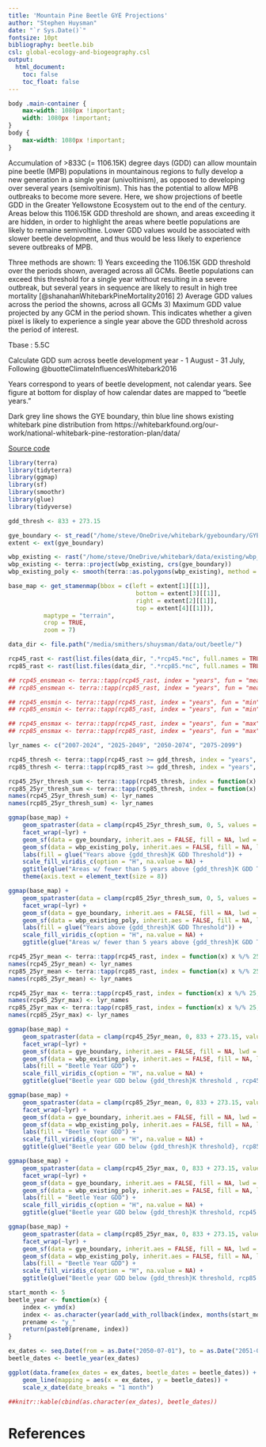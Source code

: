 ```yaml
---
title: 'Mountain Pine Beetle GYE Projections'
author: "Stephen Huysman"
date: "`r Sys.Date()`"
fontsize: 10pt 
bibliography: beetle.bib
csl: global-ecology-and-biogeography.csl
output:
  html_document:
    toc: false
    toc_float: false
---
```


```css
body .main-container {
    max-width: 1080px !important;
    width: 1080px !important;
}
body {
    max-width: 1080px !important;
}
```

Accumulation of >833C (= 1106.15K) degree days (GDD) can allow mountain pine beetle (MPB) populations in mountainous regions to fully develop a new generation in a single year (univoltinism), as opposed to developing over several years (semivoltinism).  This has the potential to allow MPB outbreaks to become more severe.  Here, we show projections of beetle GDD in the Greater Yellowstone Ecosystem out to the end of the century.  Areas below this 1106.15K GDD threshold are shown, and areas exceeding it are hidden, in order to highlight the areas where beetle populations are likely to remaine semivoltine.  Lower GDD values would be associated with slower beetle development, and thus would be less likely to experience severe outbreaks of MPB.  

Three methods are shown:
1) Years exceeding the 1106.15K GDD threshold over the periods shown, averaged across all GCMs.  Beetle populations can exceed this threshold for a single year without resulting in a severe outbreak, but several years in sequence are likely to result in high tree mortality [@shanahanWhitebarkPineMortality2016]
2) Average GDD values across the period the showns, across all GCMs
3) Maximum GDD value projected by any GCM in the period shown.  This indicates whether a given pixel is likely to experience a single year above the GDD threshold across the period of interest.

Tbase : 5.5C

Calculate GDD sum across beetle development year - 1 August - 31 July, Following @buotteClimateInfluencesWhitebark2016

Years correspond to years of beetle development, not calendar years.  See figure at bottom for display of how calendar dates are mapped to "beetle years."

Dark grey line shows the GYE boundary, thin blue line shows existing whitebark pine distribution from https://whitebarkfound.org/our-work/national-whitebark-pine-restoration-plan/data/

[Source code](https://github.com/shuysman/beetle_gdd)

``` R
library(terra)
library(tidyterra)
library(ggmap)
library(sf)
library(smoothr)
library(glue)
library(tidyverse)

gdd_thresh <- 833 + 273.15

gye_boundary <- st_read("/home/steve/OneDrive/whitebark/gyeboundary/GYE_boundary_dd.shp", quiet = TRUE)
extent <- ext(gye_boundary)

wbp_existing <- rast("/home/steve/OneDrive/whitebark/data/existing/wbp_existing.tif")
wbp_existing <- terra::project(wbp_existing, crs(gye_boundary))
wbp_existing_poly <- smooth(terra::as.polygons(wbp_existing), method = "chaikin")

base_map <- get_stamenmap(bbox = c(left = extent[1][[1]],
                                    bottom = extent[3][[1]],
                                    right = extent[2][[1]],
                                    top = extent[4][[1]]),
          maptype = "terrain", 
          crop = TRUE,
          zoom = 7)

data_dir <- file.path("/media/smithers/shuysman/data/out/beetle/")

rcp45_rast <- rast(list.files(data_dir, ".*rcp45.*nc", full.names = TRUE))
rcp85_rast <- rast(list.files(data_dir, ".*rcp85.*nc", full.names = TRUE))

## rcp45_ensmean <- terra::tapp(rcp45_rast, index = "years", fun = "mean")
## rcp85_ensmean <- terra::tapp(rcp85_rast, index = "years", fun = "mean")

## rcp45_ensmin <- terra::tapp(rcp45_rast, index = "years", fun = "min")
## rcp85_ensmin <- terra::tapp(rcp85_rast, index = "years", fun = "min")

## rcp45_ensmax <- terra::tapp(rcp45_rast, index = "years", fun = "max")
## rcp85_ensmax <- terra::tapp(rcp85_rast, index = "years", fun = "max")

lyr_names <- c("2007-2024", "2025-2049", "2050-2074", "2075-2099")

rcp45_thresh <- terra::tapp(rcp45_rast >= gdd_thresh, index = "years", fun = "mean")
rcp85_thresh <- terra::tapp(rcp85_rast >= gdd_thresh, index = "years", fun = "mean")

rcp45_25yr_thresh_sum <- terra::tapp(rcp45_thresh, index = function(x) x %/% 25, fun = "sum")
rcp85_25yr_thresh_sum <- terra::tapp(rcp85_thresh, index = function(x) x %/% 25, fun = "sum")
names(rcp45_25yr_thresh_sum) <- lyr_names
names(rcp85_25yr_thresh_sum) <- lyr_names

ggmap(base_map) +
    geom_spatraster(data = clamp(rcp45_25yr_thresh_sum, 0, 5, values = FALSE), alpha = 0.85) +
    facet_wrap(~lyr) +
    geom_sf(data = gye_boundary, inherit.aes = FALSE, fill = NA, lwd = 1.5) +
    geom_sf(data = wbp_existing_poly, inherit.aes = FALSE, fill = NA, lwd = 0.25, color = "blue") +
    labs(fill = glue("Years above {gdd_thresh}K GDD Threshold")) +
    scale_fill_viridis_c(option = "H", na.value = NA) +
    ggtitle(glue("Areas w/ fewer than 5 years above {gdd_thresh}K GDD Threshold, rcp45 25 year")) +
    theme(axis.text = element_text(size = 8))

ggmap(base_map) +
    geom_spatraster(data = clamp(rcp85_25yr_thresh_sum, 0, 5, values = FALSE), alpha = 0.85) +
    facet_wrap(~lyr) +
    geom_sf(data = gye_boundary, inherit.aes = FALSE, fill = NA, lwd = 1.5) +
    geom_sf(data = wbp_existing_poly, inherit.aes = FALSE, fill = NA, lwd = 0.25, color = "blue") +
    labs(fill = glue("Years above {gdd_thresh}K GDD Threshold")) +
    scale_fill_viridis_c(option = "H", na.value = NA) +
    ggtitle(glue("Areas w/ fewer than 5 years above {gdd_thresh}K GDD Threshold, rcp85 25 year"))

rcp45_25yr_mean <- terra::tapp(rcp45_rast, index = function(x) x %/% 25, fun = "mean")
names(rcp45_25yr_mean) <- lyr_names
rcp85_25yr_mean <- terra::tapp(rcp85_rast, index = function(x) x %/% 25, fun = "mean")
names(rcp85_25yr_mean) <- lyr_names

rcp45_25yr_max <- terra::tapp(rcp45_rast, index = function(x) x %/% 25, fun = "max")
names(rcp45_25yr_max) <- lyr_names
rcp85_25yr_max <- terra::tapp(rcp85_rast, index = function(x) x %/% 25, fun = "max")
names(rcp85_25yr_max) <- lyr_names

ggmap(base_map) +
    geom_spatraster(data = clamp(rcp45_25yr_mean, 0, 833 + 273.15, values = FALSE), alpha = 0.85) +
    facet_wrap(~lyr) +
    geom_sf(data = gye_boundary, inherit.aes = FALSE, fill = NA, lwd = 1.5) +
    geom_sf(data = wbp_existing_poly, inherit.aes = FALSE, fill = NA, lwd = 0.25, color = "blue") +
    labs(fill = "Beetle Year GDD") +
    scale_fill_viridis_c(option = "H", na.value = NA) +
    ggtitle(glue("Beetle year GDD below {gdd_thresh}K threshold , rcp45 25 year averages"))

ggmap(base_map) +
    geom_spatraster(data = clamp(rcp85_25yr_mean, 0, 833 + 273.15, values = FALSE), alpha = 0.85) +
    facet_wrap(~lyr) +
    geom_sf(data = gye_boundary, inherit.aes = FALSE, fill = NA, lwd = 1.5) +
    geom_sf(data = wbp_existing_poly, inherit.aes = FALSE, fill = NA, lwd = 0.25, color = "blue") +
    labs(fill = "Beetle Year GDD") +
    scale_fill_viridis_c(option = "H", na.value = NA) +
    ggtitle(glue("Beetle year GDD below {gdd_thresh}K threshold}, rcp85 25 year averages"))

ggmap(base_map) +
    geom_spatraster(data = clamp(rcp45_25yr_max, 0, 833 + 273.15, values = FALSE), alpha = 0.85) +
    facet_wrap(~lyr) +
    geom_sf(data = gye_boundary, inherit.aes = FALSE, fill = NA, lwd = 1.5) +
    geom_sf(data = wbp_existing_poly, inherit.aes = FALSE, fill = NA, lwd = 0.25, color = "blue") +
    labs(fill = "Beetle Year GDD") +
    scale_fill_viridis_c(option = "H", na.value = NA) +
    ggtitle(glue("Beetle year GDD below {gdd_thresh}K threshold, rcp45 25 year maximum"))

ggmap(base_map) +
    geom_spatraster(data = clamp(rcp85_25yr_max, 0, 833 + 273.15, values = FALSE), alpha = 0.85) +
    facet_wrap(~lyr) +
    geom_sf(data = gye_boundary, inherit.aes = FALSE, fill = NA, lwd = 1.5) +
    geom_sf(data = wbp_existing_poly, inherit.aes = FALSE, fill = NA, lwd = 0.25, color = "blue") +
    labs(fill = "Beetle Year GDD") +
    scale_fill_viridis_c(option = "H", na.value = NA) +
    ggtitle(glue("Beetle year GDD below {gdd_thresh}K threshold, rcp85 25 year maximum"))
```


``` R
start_month <- 5
beetle_year <- function(x) {
    index <- ymd(x)
    index <- as.character(year(add_with_rollback(index, months(start_month))))
    prename <- "y_"
    return(paste0(prename, index))
}

ex_dates <- seq.Date(from = as.Date("2050-07-01"), to = as.Date("2051-08-31"), by = "days")
beetle_dates <- beetle_year(ex_dates)

ggplot(data.frame(ex_dates = ex_dates, beetle_dates = beetle_dates)) +
    geom_line(mapping = aes(x = ex_dates, y = beetle_dates)) +
    scale_x_date(date_breaks = "1 month")

##knitr::kable(cbind(as.character(ex_dates), beetle_dates))
```


# References
